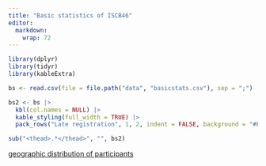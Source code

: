 ```yaml
---
title: "Basic statistics of ISCB46"
editor: 
  markdown: 
    wrap: 72
---
```


```r
library(dplyr)
library(tidyr)
library(kableExtra)

bs <- read.csv(file = file.path("data", "basicstats.csv"), sep = ";")
```

```r
bs2 <- bs |>
  kbl(col.names = NULL) |>
  kable_styling(full_width = TRUE) |> 
  pack_rows("Late registration", 1, 2, indent = FALSE, background = "#EAEAEA") 

sub("<thead>.*</thead>", "", bs2)
```

[geographic distribution of participants](https://baselbiometrics.github.io/home/docs/talks/20250824/analysis_ISCB.html)